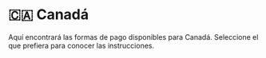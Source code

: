 # 🇨🇦 Canadá


<Callout>
Aquí encontrará las formas de pago disponibles para Canadá. Seleccione el que prefiera para conocer las instrucciones.
</Callout>

<Cards>
  <Card title="💸 PayPal" href="/payments/paypal" />
  <Card title="💳 Tarjetas de crédito y débito" href="/payments/cards" />
  <Card title="💰 Saldo de cuenta" href="/payments/credit-balance" />
  <Card title="🏛 Transferencia bancaria o depósito" href="/payments/bank-transfer" />
  <Card title="🌎 Tebex Checkout" href="/payments/tebex" />
</Cards>